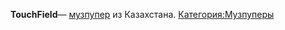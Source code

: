 {{Инфобокс_для_пуперов
|title2 = TouchField
|другие_ники = қияңқы уебак
|image3 = Photo-0.jpg
|сферы_творчества = RYTPMV, TF2 (смэкшуалы)
|ссылки = 
*[https://www.youtube.com/channel/UCssLzncNIl_yTdeXgNdNbvg/featured YouTube]
*[https://www.youtube.com/channel/UChGAAkuXim6cWC4lacjifjA Альт (қияңқы уебак)]
*[https://vk.com/gaysofkazakhstan Группа VK]
}}
'''TouchField '''— [[Музпуперы|музпупер]] из Казахстана.
[[Категория:Музпуперы]]